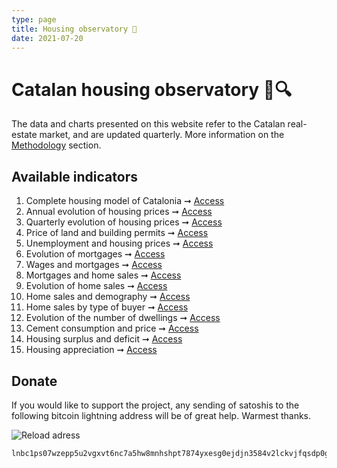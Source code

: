 ```yaml
---
type: page
title: Housing observatory 🔬
date: 2021-07-20
---
```



# Catalan housing observatory 🏡🔍

The data and charts presented on this website refer to the Catalan real-estate market, and are updated quarterly. More information on the [Methodology](http://catalanhousing.galetaire.hns.to/methodology) section.

## Available indicators

1. Complete housing model of Catalonia ➞ [Access](http://catalanhousing.galetaire.hns.to/posts/model)
2. Annual evolution of housing prices ➞ [Access](http://catalanhousing.galetaire.hns.to/posts/price)
3. Quarterly evolution of housing prices ➞ [Access](http://catalanhousing.galetaire.hns.to/posts/pricequarter)
4. Price of land and building permits ➞ [Access](http://catalanhousing.galetaire.hns.to/posts/permits)
5. Unemployment and housing prices ➞ [Access](http://catalanhousing.galetaire.hns.to/posts/labor)
6. Evolution of mortgages ➞ [Access](http://catalanhousing.galetaire.hns.to/posts/credit)
7. Wages and mortgages ➞ [Access](http://catalanhousing.galetaire.hns.to/posts/wages)
8. Mortgages and home sales ➞ [Access](http://catalanhousing.galetaire.hns.to/posts/ratiomortgages)
9. Evolution of home sales ➞ [Access](http://catalanhousing.galetaire.hns.to/posts/volume)
10. Home sales and demography ➞ [Access](http://catalanhousing.galetaire.hns.to/posts/demography)
11. Home sales by type of buyer ➞ [Access](http://catalanhousing.galetaire.hns.to/posts/buyers)
12. Evolution of the number of dwellings ➞ [Access](http://catalanhousing.galetaire.hns.to/posts/stock)
13. Cement consumption and price ➞ [Access](http://catalanhousing.galetaire.hns.to/posts/cement)
14. Housing surplus and deficit ➞ [Access](http://catalanhousing.galetaire.hns.to/posts/balance)
15. Housing appreciation ➞ [Access](http://catalanhousing.galetaire.hns.to/posts/appreciation)

## Donate

If you would like to support the project, any sending of satoshis to the following bitcoin lightning address will be of great help. Warmest thanks.

<Image
  src="/images/qrdonacions.png"
  alt="Reload adress"
  width={771}
  height={249}
  priority
  className="next-image"
/>

```
lnbc1ps07wzepp5u2vgxvt6nc7a5hw8mnhshpt7874yxesg0ejdjn3584v2lckvjfqsdp0g3hkuctrd9hjqnmzwdjhyanpw3hhy6fqfpsky6t5v96xwegxqyjw5q9qtzqqqqqq9qsqsp5pft9elfnv57hgr8nkk7s7ng9zsrqauczgxfxxjhdn30cv69avlysrzjqwryaup9lh50kkranzgcdnn2fgvx390wgj5jd07rwr3vxeje0glcllejaafcm7ya5sqqqqlgqqqqqeqqjqx6yd5jr709dpxkt33xgr9a4t4d9phtrk4slkznp2atm76hfuk8tqk3jwm4dy3hpzu26596j5yxt93lre0tstdywvgrusgfuepy56yxgqc0nt05
```
